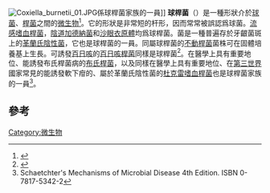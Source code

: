 [[Image:Coxiella_burnetii_01.JPG|thumb]]係球桿菌家族的一員]]
'''球桿菌'''（{{lang-en|coccobacillus 複數時：coccobacilli}}）是一種形狀介於[[球菌|球菌]]、[[桿菌|桿菌]]之間的[[微生物|微生物]]<ref name="urlDorlands Medical Dictionary:coccobacillus">{{cite web |url=http://www.mercksource.com/pp/us/cns/cns_hl_dorlands_split.jsp?pg=/ppdocs/us/common/dorlands/dorland/two/000022330.htm |title=Dorlands Medical Dictionary:coccobacillus |work= |accessdate= |archive-date=2013-04-21 |archive-url=https://www.webcitation.org/6G2mjkAB7?url=http://www.merckengage.com/common/ms_transition.aspx?WT.mc_id=MESOURCE |dead-url=no }}</ref>。它的形狀是非常短的杆形，因而常常被誤認爲球菌。[[流感嗜血桿菌|流感嗜血桿菌]]，[[陰道加德納菌|陰道加德納菌]]和[[沙眼衣原體|沙眼衣原體]]均爲球桿菌。''{{link-en|Aggregatibacter actinomycetemcomitans|Aggregatibacter actinomycetemcomitans}}''菌是一種普遍存於牙齦菌斑上的[[革蘭氏陰性菌|革蘭氏陰性菌]]，它也是球桿菌的一員。同屬球桿菌的[[不動桿菌|不動桿菌]]菌株可在固體培養基上生長。可誘發[[百日咳|百日咳]]的[[百日咳桿菌|百日咳桿菌]]同樣是球桿菌<ref name="urlpersistent rickettsial disease">{{cite web |url=http://www.addl.purdue.edu/newsletters/2004/spring/qfever.htm |title=persistent rickettsial disease |work= |accessdate= |archive-date=2013-04-21 |archive-url=https://www.webcitation.org/6G2mkKYM5?url=https://www.addl.purdue.edu/newsletters/2004/spring/qfever.htm |dead-url=no }}</ref>。在醫學上具有重要地位、能誘發布氏桿菌病的[[布氏桿菌|布氏桿菌]]，以及同樣在醫學上具有重要地位、在[[第三世界|第三世界]]國家常見的能誘發軟下疳的、屬於革蘭氏陰性菌的[[杜克雷嗜血桿菌|杜克雷嗜血桿菌]]也是球桿菌家族的一員<ref> Schaetchter's Mechanisms of Microbial Disease 4th Edition. ISBN 0-7817-5342-2</ref>。

==參考==
{{reflist}}

{{細菌}}

[[Category:微生物|Category:微生物]]